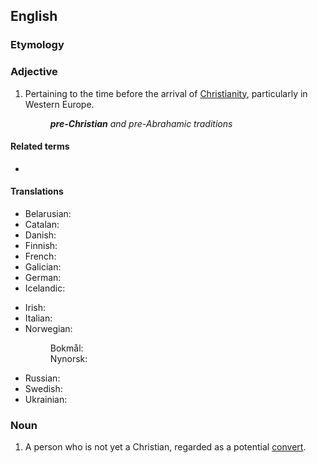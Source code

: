 ==English==

===Etymology===
{{prefix|en|pre|Christian}}

===Adjective===
{{en-adj|head=[[pre-|pre]]-[[Christian]]|-}}

# Pertaining to the time before the arrival of [[Christianity]], particularly in Western Europe.
#: '''''pre-Christian''' and pre-Abrahamic traditions''

====Related terms====
* {{l|en|pre-Abrahamic}}

====Translations====
{{trans-top|before the arrival of Christianity}}
* Belarusian: {{t|be|дахрысція́нскі}}
* Catalan: {{t|ca|precristià}}
* Danish: {{t|da|førkristen}}
* Finnish: {{t|fi|esikristillinen}}
* French: {{t+|fr|préchrétien}}
* Galician: {{t|gl|precristián|m}}
* German: {{t+|de|vorchristlich}}
* Icelandic: {{t|is|forkristinn}}
{{trans-mid}}
* Irish: {{t|ga|réamh-Chríostaí}}
* Italian: {{t|it|precristiano}}
* Norwegian:
*: Bokmål: {{t|nb|førkristen}}
*: Nynorsk: {{t|nn|førkristen}}
* Russian: {{t+|ru|дохристиа́нский}}
* Swedish: {{t+|sv|förkristen}}
* Ukrainian: {{t|uk|дохристия́нський}}
{{trans-bottom}}

===Noun===
{{en-noun}}

# {{lb|en|Christianity}} A person who is not yet a Christian, regarded as a potential [[convert]].